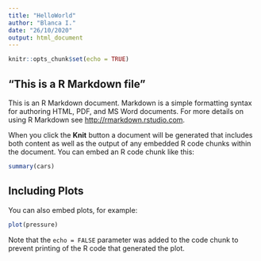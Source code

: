```yaml
---
title: "HelloWorld"
author: "Blanca I."
date: "26/10/2020"
output: html_document
---
```


```r
knitr::opts_chunk$set(echo = TRUE)
```

## "This is a R Markdown file "

This is an R Markdown document. Markdown is a simple formatting syntax for authoring HTML, PDF, and MS Word documents. For more details on using R Markdown see <http://rmarkdown.rstudio.com>.

When you click the **Knit** button a document will be generated that includes both content as well as the output of any embedded R code chunks within the document. You can embed an R code chunk like this:

```r
summary(cars)
```

## Including Plots

You can also embed plots, for example:

```r
plot(pressure)
```

Note that the `echo = FALSE` parameter was added to the code chunk to prevent printing of the R code that generated the plot.

